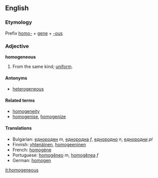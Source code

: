 ==English==

===Etymology===
Prefix [[homo-]] + [[gene]] + [[-ous]]

===Adjective===
'''homogeneous'''

# From the same kind; [[uniform]].

====Antonyms====
*[[heterogeneous]]

====Related terms====
*[[homogeneity]]
*[[homogenise]], [[homogenize]]

====Translations====
*Bulgarian: [[еднороден]] ''m'', [[еднородна]] ''f'', [[еднородно]] ''n'', [[еднородни]] ''pl''
*Finnish: [[yhtenäinen]], [[homogeeninen]]
*French: [[homogène]]
*Portuguese: [[homogêneo]] ''m'', [[homogênea]] ''f''
*German: [[homogen]]

[[it:homogeneous]]
